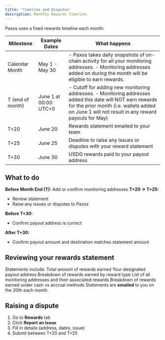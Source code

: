 ```yaml
---
title: 'Timeline and Disputes'
description: Monthly Rewards Timeline.
---
```



Paxos uses a fixed rewards timeline each month:

| Milestone | Example Dates | What happens |
| --- | --- | -- |
| Calendar Month  |  May 1 - May 30 | - Paxos takes daily snapshots of on-chain activity for all your monitoring addresses. - Monitoring addresses added on during the month will be eligible to earn rewards.  |
| T (end of month) | June 1 at 00:00 UTC+0 | - Cutoff for adding new monitoring addresses. - Monitoring addresses added this date will NOT earn rewards for the prior month (i.e. wallets added on June 1 will not result in any reward payouts for May)|
| T+20 | June 20 | Rewards statement emailed to your team |
| T+25 | June 25 | Deadline to raise any issues or disputes with your reward statement |
| T+30 | June 30 | USDG rewards paid to your payout address |

## What to do
**Before Month End (T):**
Add or confirm monitoring addresses
**T+20 → T+25:**
- Review statement
- Raise any issues or disputes to Paxos

**Before T+30:**
- Confirm payout address is correct

**After T+30:**
- Confirm payout amount and destination matches statement amount

## Reviewing your rewards statement
Statements include:
Total amount of rewards earned
Your designated payout address
Breakdown of rewards earned by reward type
List of all monitoring addresses and their associated rewards
Breakdown of rewards earned under cash vs accrual methods
Statements are **emailed** to you on the 20th each month.

## Raising a dispute

1. Go to **Rewards** tab
2. Click **Report an Issue**
3. Fill in details (address, dates, issue)
4. Submit between T+20 and T+25
